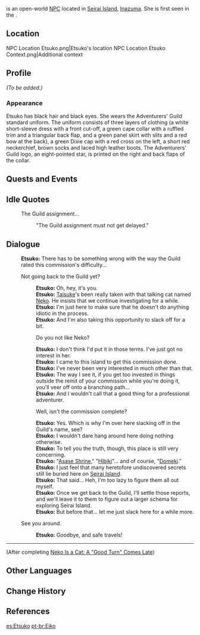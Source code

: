 {{Meta
<!-- REMOVE THIS TEMPLATE AFTER ADDING MISSING INFO -->
|missing_NPC_profile  = yes
}}
{{Character Infobox
|type             = Open-World NPC
|image            = NPC Etsuko.png
|realname         = 
|region           = Inazuma
|location         = Inazuma
|affiliation      = Adventurers' Guild
|title            = Adventurer
|voiceEN          = [[imdb:nm8686858|Natalie Hitzel]]<ref name="Natalie Hitzel">Twitter: [https://twitter.com/NatalieHitzel/status/1488267096496967682 EN VA Self Announcement] ([https://archive.ph/VLhM3 Archived])</ref>
|voiceCN          = 
|voiceJP          = 
}}
{{Lang|'''Etsuko'''|ja=悦子|ja_rm=Etsuko}} is an open-world [[NPC]] located in [[Seirai Island]], [[Inazuma]]. She is first seen in the {{Quest|Seirai Stormchasers: Part I}}.

==Location==
<gallery>
NPC Location Etsuko.png|Etsuko's location
NPC Location Etsuko Context.png|Additional context
</gallery>

==Profile==
<!--detailed story/lore information goes here-->
''(To be added.)''

===Appearance===
Etsuko has black hair and black eyes. She wears the Adventurers' Guild standard uniform. The uniform consists of three layers of clothing (a white short-sleeve dress with a front cut-off, a green cape collar with a ruffled trim and a triangular back flap, and a green panel skirt with slits and a red bow at the back), a green Dixie cap with a red cross on the left, a short red neckerchief, brown socks and laced high leather boots. The Adventurers' Guild logo, an eight-pointed star, is printed on the right and back flaps of the collar.

==Quests and Events==
{{Quests and Events}}

==Idle Quotes==
{{Dialogue Start}}
: {{DIcon|Idle}} The Guild assignment...
:: {{A|VO Etsuko 01.ogg}} "The Guild assignment must not get delayed."
{{Dialogue End}}

==Dialogue==
{{Dialogue Start}}
:'''Etsuko:''' There has to be something wrong with the way the Guild rated this commission's difficulty...
:{{DIcon}} Not going back to the Guild yet?
::'''Etsuko:''' Oh, hey, it's you.
::'''Etsuko:''' [[Taisuke]]'s been really taken with that talking cat named [[Neko]]. He insists that we continue investigating for a while.
::'''Etsuko:''' I'm just here to make sure that he doesn't do anything idiotic in the process.
::'''Etsuko:''' And I'm also taking this opportunity to slack off for a bit.
::{{DIcon}} Do you not like Neko?
::'''Etsuko:''' I don't think I'd put it in those terms. I've just got no interest in her.
::'''Etsuko:''' I came to this island to get this commission done.
::'''Etsuko:''' I've never been very interested in much other than that.
::'''Etsuko:''' The way I see it, if you get too invested in things outside the remit of your commission while you're doing it, you'll veer off onto a branching path...
::'''Etsuko:''' And I wouldn't call that a good thing for a professional adventurer.
::{{DIcon}} Well, isn't the commission complete?
::'''Etsuko:''' Yes. Which is why I'm over here slacking off in the Guild's name, see?
::'''Etsuko:''' I wouldn't dare hang around here doing nothing otherwise.
::'''Etsuko:''' To tell you the truth, though, this place is still very concerning.
::'''Etsuko:''' "[[Asase Shrine]]," "[[Asase Hibiki|Hibiki]]"... and of course, "[[Ako Domeki|Domeki]]."
::'''Etsuko:''' I just feel that many heretofore undiscovered secrets still lie buried here on [[Seirai Island]].
::'''Etsuko:''' That said... Heh, I'm too lazy to figure them all out myself.
::'''Etsuko:''' Once we get back to the Guild, I'll settle those reports, and we'll leave it to them to figure out a larger schema for exploring Seirai Island.
::'''Etsuko:''' But before that... let me just slack here for a while more.
:{{DIcon}} See you around.
::'''Etsuko:''' Goodbye, and safe travels!
----
;(After completing [[Neko Is a Cat: A "Good Turn" Comes Late]])
{{Transclude|Neko Is a Cat: A "Good Turn" Comes Late|After quest ET|section=1}}
{{Dialogue End}}

==Other Languages==
{{Other Languages
|default_hidden = 1
|en      = Etsuko
|zhs     = 悦子
|zhs_rm  = Yuèzi
|zht     = 悅子
|zht_rm  = Yuèzi
|ja      = 悦子
|ja_rm   = Etsuko
|ko      = 에츠코
|es      = Eiko
|fr      = Etsuko
|ru      = Эйко
|th      = Etsuko
|vi      = Etsuko
|de      = Etsuko
|id      = Eiko
|pt      = Etsuko
|tr      = Eiko
|it      = Etsuko
}}

==Change History==
{{Change History|2.1}}

==References==
{{Reflist}}

[[es:Etsuko]]
[[pt-br:Eiko]]